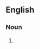 ==English==

===Noun===
{{head|en|noun plural form|head=[[petrol]] [[station]]s}}

# {{plural of|petrol station|lang=en}}